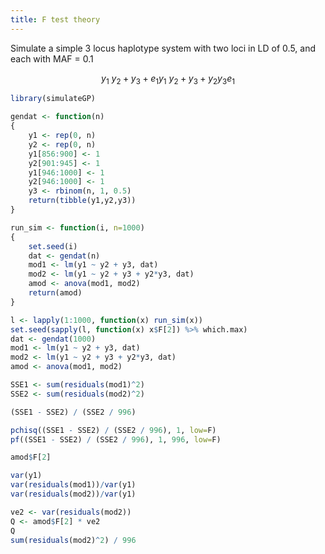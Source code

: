 ```yaml
---
title: F test theory
---
```



Simulate a simple 3 locus haplotype system with two loci in LD of 0.5, and each with MAF = 0.1

$$
y_1 ~ y_2 + y_3 + e_1
y_1 ~ y_2 + y_3 + y_{2}y_{3} e_1
$$

```r
library(simulateGP)

gendat <- function(n)
{
	y1 <- rep(0, n)
	y2 <- rep(0, n)
	y1[856:900] <- 1
	y2[901:945] <- 1
	y1[946:1000] <- 1
	y2[946:1000] <- 1
	y3 <- rbinom(n, 1, 0.5)
	return(tibble(y1,y2,y3))
}

run_sim <- function(i, n=1000)
{
	set.seed(i)
	dat <- gendat(n)
	mod1 <- lm(y1 ~ y2 + y3, dat)
	mod2 <- lm(y1 ~ y2 + y3 + y2*y3, dat)
	amod <- anova(mod1, mod2)
	return(amod)
}

l <- lapply(1:1000, function(x) run_sim(x))
set.seed(sapply(l, function(x) x$F[2]) %>% which.max)
dat <- gendat(1000)
mod1 <- lm(y1 ~ y2 + y3, dat)
mod2 <- lm(y1 ~ y2 + y3 + y2*y3, dat)
amod <- anova(mod1, mod2)

SSE1 <- sum(residuals(mod1)^2)
SSE2 <- sum(residuals(mod2)^2)

(SSE1 - SSE2) / (SSE2 / 996)

pchisq((SSE1 - SSE2) / (SSE2 / 996), 1, low=F)
pf((SSE1 - SSE2) / (SSE2 / 996), 1, 996, low=F)

amod$F[2]

var(y1)
var(residuals(mod1))/var(y1)
var(residuals(mod2))/var(y1)

ve2 <- var(residuals(mod2))
Q <- amod$F[2] * ve2
Q
sum(residuals(mod2)^2) / 996
```




